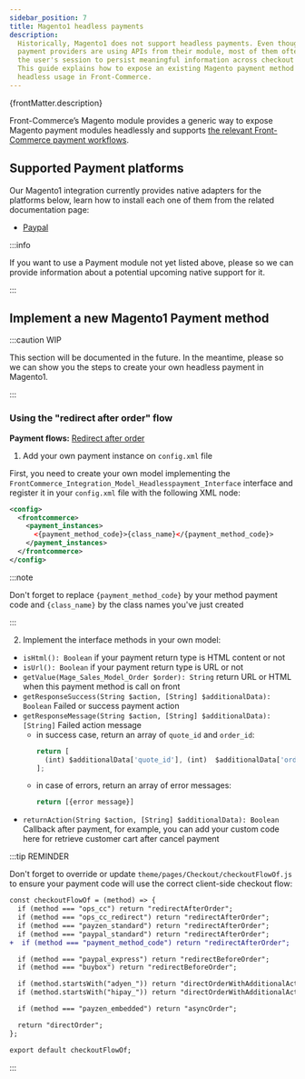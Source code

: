 ```yaml
---
sidebar_position: 7
title: Magento1 headless payments
description:
  Historically, Magento1 does not support headless payments. Even though some
  payment providers are using APIs from their module, most of them often rely on
  the user's session to persist meaningful information across checkout steps.
  This guide explains how to expose an existing Magento payment method for
  headless usage in Front-Commerce.
---
```


<p>{frontMatter.description}</p>


Front-Commerce’s Magento module provides a generic way to expose Magento payment
modules headlessly and supports
[the relevant Front-Commerce payment workflows](/docs/advanced/payments/payment-workflows).

## Supported Payment platforms

Our Magento1 integration currently provides native adapters for the platforms
below, learn how to install each one of them from the related documentation
page:

- [Paypal](/docs/advanced/payments/paypal#magento1-module)

:::info

If you want to use a Payment module not yet listed above, please <ContactLink />
so we can provide information about a potential upcoming native support for it.

:::

## Implement a new Magento1 Payment method

:::caution WIP

<span>
  This section will be documented in the future. In the meantime, please
  <ContactLink /> so we can show you the steps to create your own headless payment
  in Magento1.
</span>

:::

### Using the "redirect after order" flow

**Payment flows:**
[Redirect after order](/docs/advanced/payments/payment-workflows#redirect-after-order)

1. Add your own payment instance on `config.xml` file

First, you need to create your own model implementing the
`FrontCommerce_Integration_Model_Headlesspayment_Interface` interface and
register it in your `config.xml` file with the following XML node:

```xml
<config>
  <frontcommerce>
    <payment_instances>
      <{payment_method_code}>{class_name}</{payment_method_code}>
    </payment_instances>
  </frontcommerce>
</config>
```

:::note

Don't forget to replace `{payment_method_code}` by your method payment code and
`{class_name}` by the class names you've just created

:::

2. Implement the interface methods in your own model:

- `isHtml(): Boolean` if your payment return type is HTML content or not
- `isUrl(): Boolean` if your payment return type is URL or not
- `getValue(Mage_Sales_Model_Order $order): String` return URL or HTML when this
  payment method is call on front
- `getResponseSuccess(String $action, [String] $additionalData): Boolean` Failed
  or success payment action
- `getResponseMessage(String $action, [String] $additionalData): [String]`
  Failed action message
  - in success case, return an array of `quote_id` and `order_id`:
    ```js
    return [
      (int) $additionalData['quote_id'], (int)  $additionalData['order_id']
    ];
    ```
  - in case of errors, return an array of error messages:
    ```js
    return [{error message}]
    ```
- `returnAction(String $action, [String] $additionalData): Boolean` Callback
  after payment, for example, you can add your custom code here for retrieve
  customer cart after cancel payment

:::tip REMINDER

Don't forget to override or update `theme/pages/Checkout/checkoutFlowOf.js` to
ensure your payment code will use the correct client-side checkout flow:

```diff
const checkoutFlowOf = (method) => {
  if (method === "ops_cc") return "redirectAfterOrder";
  if (method === "ops_cc_redirect") return "redirectAfterOrder";
  if (method === "payzen_standard") return "redirectAfterOrder";
  if (method === "paypal_standard") return "redirectAfterOrder";
+  if (method === "payment_method_code") return "redirectAfterOrder";

  if (method === "paypal_express") return "redirectBeforeOrder";
  if (method === "buybox") return "redirectBeforeOrder";

  if (method.startsWith("adyen_")) return "directOrderWithAdditionalAction";
  if (method.startsWith("hipay_")) return "directOrderWithAdditionalAction";

  if (method === "payzen_embedded") return "asyncOrder";

  return "directOrder";
};

export default checkoutFlowOf;
```

:::
